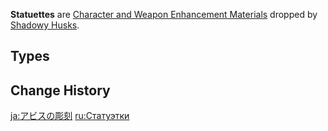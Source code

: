 {{Terminology Infobox
|image        = <gallery>
Item Gloomy Statuette.png|Gloomy
Item Dark Statuette.png|Dark
Item Deathly Statuette.png|Deathly
</gallery>
|type         = Item Groups
|type2        = Character and Weapon Enhancement Materials
|type3        = Character and Weapon Enhancement Material Groups
|source1      = Dropped by [[Abyss Heralds]], [[Abyss Lectors]] and [[Shadowy Husks]]
}}
'''Statuettes''' are [[Character and Weapon Enhancement Material]]s dropped by [[Shadowy Husks]].

==Types==
{{Material Quality
|2=Gloomy Statuette
|3=Dark Statuette
|4=Deathly Statuette
}}

==Change History==
{{Change History|2.6}}
[[Category:Statuettes| ]]

[[ja:アビスの彫刻]]
[[ru:Статуэтки]]